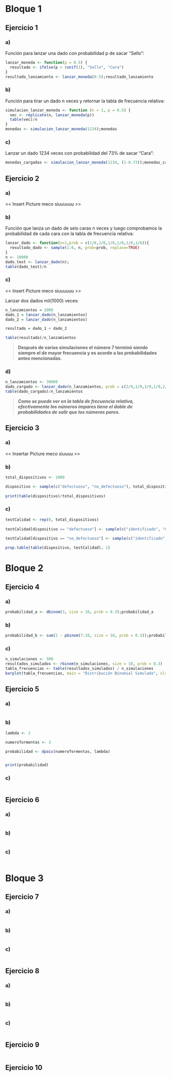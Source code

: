 # Bloque 1

## Ejercicio 1

### a)

Función para lanzar una dado con probabilidad p de sacar "Sello":

```r
lanzar_moneda <- function(p = 0.5) {
  resultado <- ifelse(p > runif(1), "Sello", "Cara")
}
resultado_lanzamiento <- lanzar_moneda(0.5);resultado_lanzamiento
```

### b)

Función para tirar un dado n veces y retornar la tabla de frecuencia relativa:

```r
simulacion_lanzar_moneda <- function (n = 1, p = 0.5) {
  vec <- replicate(n, lanzar_moneda(p))
  table(vec)/n
}
monedas <- simulacion_lanzar_moneda(1234);monedas

```

### c)

Lanzar un dado 1234 veces con probabilidad del 73% de sacar "Cara":

```r
monedas_cargadas <- simulacion_lanzar_moneda(1234, (1-0.73));monedas_cargadas
```

## Ejercicio 2

### a)

<< Insert Picture meco siuuuuuu >>

### b)

Función que lanza un dado de seis caras n veces y luego comprobamos la probabilidad de cada cara con la tabla de frecuencia relativa:

```r
lanzar_dado <- function(n=1,prob = c(1/6,1/6,1/6,1/6,1/6,1/6)){
  resultado_dado <- sample(1:6, n, prob=prob, replace=TRUE)
}
n <- 10000
dado_test <- lanzar_dado(n);
table(dado_test)/n
```

### c)

<< Insert Picture meco siuuuuuu >>

Lanzar dos dados mil(1000) veces:

```r
n_lanzamientos = 1000
dado_1 = lanzar_dado(n_lanzamientos)
dado_2 = lanzar_dado(n_lanzamientos)

resultado = dado_1 + dado_2

table(resultado)/n_lanzamientos
```

> **Después de varias simulaciones el número 7 terminó siendo siempre el de mayor frecuencia y es acorde a las probabilidades antes mencionadas.**

### d)

```r
n_lanzamientos <- 39000
dado_cargado <- lanzar_dado(n_lanzamientos, prob = c(2/9,1/9,2/9,1/9,2/9,1/9))
table(dado_cargado)/n_lanzamientos
```
>***Como se puede ver en la tabla de frecuencia relativa, efectivamente los números impares tiene el doble de probabilidades de salir que los números pares.***

## Ejercicio 3
### a)

<< Insertar Picture meco siuuuu >>

### b)
```r
total_dispositivos <- 1000

dispositivo <- sample(c("defectuoso", "no_defectuoso"), total_dispositivos, replace = TRUE, prob = c(0.10, 0.9))
  
print(table(dispositivo)/total_dispositivos)

```

### c)
```r
testCalidad <- rep(0, total_dispositivos)
  
testCalidad[dispositivo == "defectuoso"] <- sample(c("identificado", "no_identificado"), sum(dispositivo == "defectuoso"), replace = TRUE, prob = c(0.8, 0.2) )
  
testCalidad[dispositivo == "no_defectuoso"] <- sample(c("identificado","no_identificado"), sum(dispositivo == "no_defectuoso"), replace = TRUE, prob = c(0.05, 0.95) )

prop.table(table(dispositivo, testCalidad), 1)
```

# Bloque 2

## Ejercicio 4

### a)

```r
probabilidad_a <- dbinom(3, size = 10, prob = 0.3);probabilidad_a
```

### b)

```r
probabilidad_b <- sum(1 - pbinom(7:10, size = 10, prob = 0.3));probabilidad_b
```

### c)

```r
n_simulaciones <- 500
resultados_simulados <- rbinom(n_simulaciones, size = 10, prob = 0.3)
tabla_frecuencias <- table(resultados_simulados) / n_simulaciones
barplot(tabla_frecuencias, main = "Distribución Binomial Simulada", xlab = "Número de Compras", ylab = "Probabilidad")

```

## Ejercicio 5

### a)

```r

```

### b)

```r


lambda <- 2

numeroTormentas <- 3

probabilidad <- dpois(numeroTormentas, lambda)


print(probabilidad)


```

### c)

```r


```

## Ejercicio 6

### a)

```r

```

### b)

```r

```

### c)

```r


```

# Bloque 3

## Ejercicio 7

### a)

```r

```

### b)

```r

```

### c)

```r


```

## Ejercicio 8

### a)

```r

```

### b)

```r

```

### c)

```r


```

## Ejercicio 9

```r


```

## Ejercicio 10

```r


```

